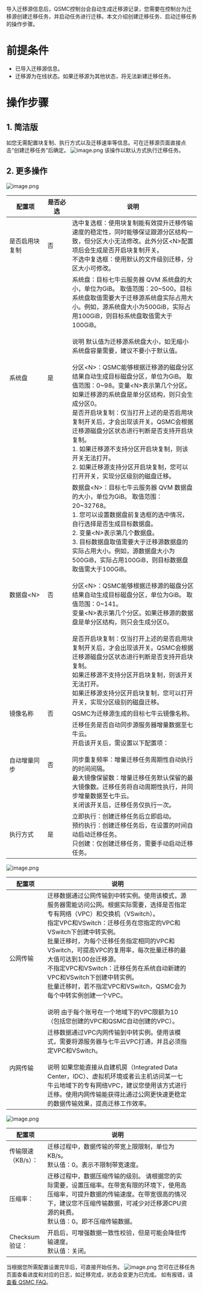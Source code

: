 导入迁移源信息后，QSMC控制台会自动生成迁移源记录，您需要在控制台为迁移源创建迁移任务，并启动任务进行迁移。本文介绍创建迁移任务、启动迁移任务的操作步骤。

# 前提条件
- 已导入迁移源信息。
- 迁移源为在线状态。如果迁移源为其他状态，将无法新建迁移任务。

# 操作步骤
## 1. 简洁版
如您无需配置块复制、执行方式以及迁移速率等信息。可在迁移源页面直接点击“创建迁移任务”后确定。
![image.png](https://dn-odum9helk.qbox.me/FtPmZDMbUpHj6X9foozw8UgtjEAR)
该操作以默认方式执行迁移任务。

## 2. 更多操作
![image.png](https://dn-odum9helk.qbox.me/FphrUBIzXNNZxsZ6h4PFtiXh1sg2)

<table><thead><tr ><th width ="20%">配置项</th><th width ="13%">是否必选</th><th>说明</th></tr></thead><tbody><tr><td>是否启用块复制</td><td>否</td><td>选中复选框：使用块复制能有效提升迁移传输速度的稳定性，同时能够保证跟源分区结构一致，但分区大小无法修改。此外分区&lt;N&gt;配置项后会生成是否开启块复制开关。<br>不选中复选框：使用默认的文件级别迁移，分区大小可修改。</td></tr><tr><td>系统盘</td><td>是</td><td>系统盘：目标七牛云服务器 QVM 系统盘的大小，单位为GiB。 取值范围：20~500。目标系统盘取值需要大于迁移源系统盘实际占用大小。例如，源系统盘大小为500GiB，实际占用100GiB，则目标系统盘取值需大于100GiB。<br><br>说明 默认值为迁移源系统盘大小，如无缩小系统盘容量需要，建议不要小于默认值。<br><br>分区&lt;N&gt;：QSMC能够根据迁移源的磁盘分区结果自动生成目标磁盘分区，单位为GiB。 取值范围：0~98。变量&lt;N&gt;表示第几个分区。如果迁移源的系统盘是单分区结构，则只会生成分区0。<br>是否开启块复制：仅当打开上述的是否启用块复制开关后，才会出现该开关。QSMC会根据迁移源磁盘分区状态进行判断是否支持开启块复制。<br>1. 如果迁移源不支持分区开启块复制，则该开关无法打开。<br>2. 如果迁移源支持分区开启块复制，您可以打开开关，实现分区级别的磁盘迁移。</td></tr><tr><td>数据盘&lt;N&gt;</td><td>否</td><td>数据盘&lt;N&gt;：目标七牛云服务器 QVM 数据盘的大小，单位为GiB。 取值范围：20~32768。<br>1. 您可以设置数据盘前复选框的选中情况，自行选择是否生成目标数据盘。<br>2. 变量&lt;N&gt;表示第几个数据盘。<br>3. 目标数据盘取值需要大于迁移源数据盘的实际占用大小。例如，源数据盘大小为500GiB，实际占用100GiB，则目标数据盘取值需大于100GiB。<br><br>分区&lt;N&gt;：QSMC能够根据迁移源的磁盘分区结果自动生成目标磁盘分区，单位为GiB。 取值范围：0~141。<br>变量&lt;N&gt;表示第几个分区。如果迁移源的数据盘是单分区结构，则只会生成分区0。<br><br>是否开启块复制：仅当打开上述的是否启用块复制开关后，才会出现该开关。QSMC会根据迁移源磁盘分区状态进行判断是否支持开启块复制。<br>如果迁移源不支持分区开启块复制，则该开关无法打开。<br>如果迁移源支持分区开启块复制，您可以打开开关，实现分区级别的磁盘迁移。</td></tr><tr><td>镜像名称</td><td>否</td><td>QSMC为迁移源生成的目标七牛云镜像名称。</td></tr><tr><td>自动增量同步</td><td>否</td><td>迁移任务是否自动同步源服务器增量数据至七牛云。<br>开启该开关后，需设置以下配置项：<br><br>同步重复频率：增量迁移任务周期性自动执行的时间间隔。<br>最大镜像保留数：增量迁移任务默认保留的最大镜像数。迁移任务将自动周期性执行，并同步增量数据至七牛云。<br>关闭该开关后，迁移任务仅执行一次。</td></tr><tr><td>执行方式</td><td>是</td><td>立即执行：创建迁移任务后立即启动。<br>预约执行：创建迁移任务后，在设置的时间自动启动迁移任务。<br>只创建：仅创建迁移任务，需要手动启动迁移任务。</td></tr></tbody></table>


![image.png](https://dn-odum9helk.qbox.me/Fi9_2J8f9lDD7LmDNMx6Ck_RnKfo)

<table><thead><tr><th width ="20%">配置项</th><th>说明</th><th></th></tr></thead><tbody><tr><td>公网传输</td><td>迁移数据通过公网传输到中转实例。使用该模式，源服务器需能访问公网。根据实际需要，选择是否指定专有网络（VPC）和交换机（VSwitch）。<br>指定VPC和VSwitch：迁移任务在您指定的VPC和VSwitch下创建中转实例。<br>批量迁移时，为每个迁移任务指定相同的VPC和VSwitch，可提高VPC的复用率，每次批量迁移的最大值可达到100台迁移源。<br>不指定VPC和VSwitch：迁移任务在系统自动新建的VPC和VSwitch下创建中转实例。<br>批量迁移时，若不指定VPC和VSwitch，QSMC会为每个中转实例创建一个VPC。<br><br>说明 由于每个账号在一个地域下的VPC限额为10（包括您创建的VPC和QSMC自动创建的VPC）。</td><td></td></tr><tr><td>内网传输</td><td>迁移数据通过VPC内网传输到中转实例。使用该模式，需要将源服务器与七牛云VPC打通，并且必须指定VPC和VSwitch。<br><br>说明 如果您能直接从自建机房（Integrated Data Center，IDC）、虚拟机环境或者云主机访问某一七牛云地域下的专有网络VPC，建议您使用该方式进行迁移。使用内网传输能获得比通过公网更快速更稳定的数据传输效果，提高迁移工作效率。</td><td></td></tr></tbody></table>

![image.png](https://dn-odum9helk.qbox.me/Fq7clT9erbFUvSph3cwkMqp-_yB_)
<table><thead><tr><th width ="20%">配置项</th><th>说明</th><th></th></tr></thead><tbody><tr><td>传输限速（KB/s）：</td><td>迁移过程中，数据传输的带宽上限限制，单位为KB/s。<br>默认值：0。表示不限制带宽速度。</td><td></td></tr><tr><td>压缩率：</td><td>迁移过程中，数据压缩传输的级别。 请根据您的实际需要，设置压缩率。在带宽有限的环境下，使用高压缩率，可提升数据的传输速度。在带宽很高的情况下，建议您不压缩传输数据，可减少对迁移源CPU资源的耗费。<br>默认值：0。即不压缩传输数据。</td><td></td></tr><tr><td>Checksum验证：</td><td>开启后，可增强数据一致性校验，但是可能会降低传输速度。<br>默认值：关闭。</td><td></td></tr></tbody></table>

当根据您所需配置设置完毕后，可直接开始任务。
![image.png](https://dn-odum9helk.qbox.me/FkaIuoPct1xlLZa0yE1wFid-bFzl)
您可在迁移任务页面查看进度和对应的日志，如迁移完成，状态会变更为已完成。
如有报错，请[查看 QSMC FAQ]()。
